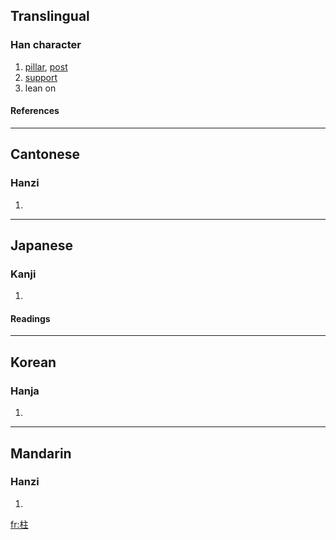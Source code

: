 ==Translingual==
===Han character===
{{Han char|rn=75|rad=木|as=05|sn=9|four=4091<sub>4</sub>|canj=木卜土 (DYG)}}
# [[pillar]], [[post]]
# [[support]]
# lean on
====References====
{{Han ref|kx=0520.240|dkj=14660|dj=0908.190|hdz=21188.010|uh=67F1|ud=26609|bh=AC57|bd=44119}}

----
==Cantonese==
===Hanzi===
{{yue-hanzi|jyut=|y=chyu5}}
# {{defn|Cantonese}}

----
==Japanese==
===Kanji===
{{ja-kanji|grade=3|rs=木05}}
# {{defn|Japanese}} 
====Readings====
{{ja-readings|on=[[ちゅう]] (chū)|kun=[[はしら]] (hashira), [[ことじ]] (kotoji), [[ささえる]] (sasaeru)}}

----
==Korean==
===Hanja===
{{ko-hanja|hangeul=주|eumhun=|rv=ju|mr=chu|y=cwu}}
# {{defn|Korean}}

----
==Mandarin==
===Hanzi===
{{cmn-hanzi|pin=[[zhù]] ([[zhu4]])|wg=chu<sup>4</sup>}}
# {{defn|Mandarin}}

[[fr:柱]]